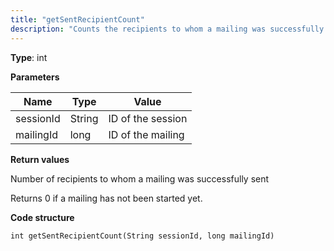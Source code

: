 ```yaml
---
title: "getSentRecipientCount"
description: "Counts the recipients to whom a mailing was successfully sent in Optimizely Campaign."
---
```


**Type**: int

**Parameters**

| Name      | Type   | Value             |
| --------- | ------ | ----------------- |
| sessionId | String | ID of the session |
| mailingId | long   | ID of the mailing |

**Return values**

Number of recipients to whom a mailing was successfully sent

Returns 0 if a mailing has not been started yet.

**Code structure**

`int getSentRecipientCount(String sessionId, long mailingId)
`